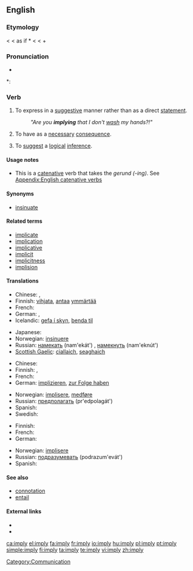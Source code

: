==English==

===Etymology===
< {{etyl|enm}} {{term|implien}} < {{etyl|fro}} as if *{{term||emplier}} < {{etyl|la}} {{term|implicare||to infold, involve}} < {{term|in||in}} + {{term|plicare||to fold}}

===Pronunciation===
* {{audio|en-us-imply.ogg|Audio (US)}}

*: {{rhymes|aɪ}}

===Verb===
{{en-verb|impl|i|ed}}

# {{transitive}} To express in a [[suggestive]] manner rather than as a direct [[statement]].
#: ''"Are you '''implying''' that I don't [[wash]] my hands?!"''
# {{transitive}} To have as a [[necessary]] [[consequence]].
# {{transitive}} To [[suggest]] a [[logical]] [[inference]].

====Usage notes====
* This is a [[catenative]] verb that takes the ''gerund (-ing)''. See [[Appendix:English catenative verbs]]

====Synonyms====
* [[insinuate]]

====Related terms====
* [[implicate]]
* [[implication]]
* [[implicative]]
* [[implicit]]
* [[implicitness]]
* [[implision]]

====Translations====
{{trans-top|express suggestively}}
* Chinese: {{zh-zh-p|暗示|ànshì}}, {{zh-zh-p|暗指|ànzhǐ}}
* Finnish: [[vihjata]], [[antaa]] [[ymmärtää]]
* French: {{t+|fr|impliquer}}
* German: {{t+|de|bedeuten}}, {{t+|de|implizieren}}
* Icelandic: [[gefa í skyn]], [[benda til]]
{{trans-mid}}
* Japanese: {{t|ja|ほのめかす|tr=honomekasu|sc=Jpan}}
* Norwegian: [[insinuere]]
* Russian: [[намекать]] (nam'ekát') {{impf}}, [[намекнуть]] (nam'eknút') {{pf}}
* [[Scottish Gaelic]]: [[ciallaich]], [[seaghaich]]
{{trans-bottom}}

{{trans-top|have as a consequence}}
* Chinese: {{zh-zh-p|意味着|yìwèizhe}}
* Finnish: {{t+|fi|merkitä}}, {{t+|fi|edellyttää}}
* French: {{t+|fr|impliquer}}
* German: [[implizieren]], [[zur Folge haben]]
{{trans-mid}}
* Norwegian: [[implisere]], [[medføre]]
* Russian: [[предполагать]] (pr'edpolagát') {{impf}}
* Spanish: {{t-|es|implicar}}
* Swedish: {{t+|sv|implicera}}
{{trans-bottom}}

{{trans-top|suggest a logical inference}}
* Finnish: {{t-|fi|implikoida}}
* French: {{t+|fr|impliquer}}
* German: {{t+|de|implizieren}}
{{trans-mid}}
* Norwegian: [[implisere]]
* Russian: [[подразумевать]] (podrazum'evát') {{impf}}
* Spanish: {{t-|es|implicar}}
{{trans-bottom}}

====See also====
* [[connotation]]
* [[entail]]

====External links====
* {{R:Webster 1913}}
* {{R:Century 1911}}

[[Category:Communication]]

[[ca:imply]]
[[el:imply]]
[[fa:imply]]
[[fr:imply]]
[[io:imply]]
[[hu:imply]]
[[pl:imply]]
[[pt:imply]]
[[simple:imply]]
[[fi:imply]]
[[ta:imply]]
[[te:imply]]
[[vi:imply]]
[[zh:imply]]